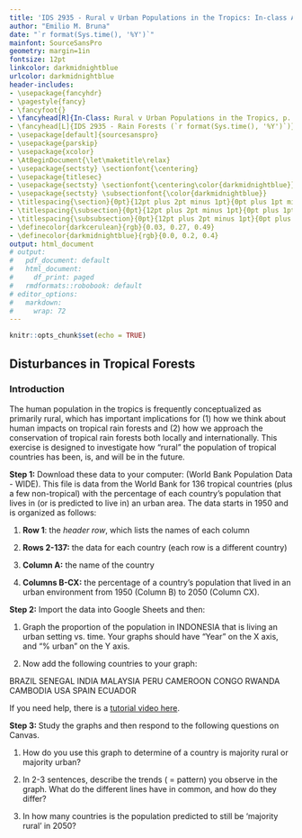 ```yaml
---
title: 'IDS 2935 - Rural v Urban Populations in the Tropics: In-class Activity'
author: "Emilio M. Bruna"
date: "`r format(Sys.time(), '%Y')`"
mainfont: SourceSansPro
geometry: margin=1in
fontsize: 12pt
linkcolor: darkmidnightblue
urlcolor: darkmidnightblue
header-includes:
- \usepackage{fancyhdr}
- \pagestyle{fancy}
- \fancyfoot{}
- \fancyhead[R]{In-Class: Rural v Urban Populations in the Tropics, p. \thepage}
- \fancyhead[L]{IDS 2935 - Rain Forests (`r format(Sys.time(), '%Y')`)}
- \usepackage[default]{sourcesanspro}
- \usepackage{parskip}
- \usepackage{xcolor}
- \AtBeginDocument{\let\maketitle\relax}
- \usepackage{sectsty} \sectionfont{\centering}
- \usepackage{titlesec}
- \usepackage{sectsty} \sectionfont{\centering\color{darkmidnightblue}}
- \usepackage{sectsty} \subsectionfont{\color{darkmidnightblue}}
- \titlespacing{\section}{0pt}{12pt plus 2pt minus 1pt}{0pt plus 1pt minus 1pt}
- \titlespacing{\subsection}{0pt}{12pt plus 2pt minus 1pt}{0pt plus 1pt minus 1pt}
- \titlespacing{\subsubsection}{0pt}{12pt plus 2pt minus 1pt}{0pt plus 1pt minus 1pt}
- \definecolor{darkcerulean}{rgb}{0.03, 0.27, 0.49}
- \definecolor{darkmidnightblue}{rgb}{0.0, 0.2, 0.4}
output: html_document
# output:
#   pdf_document: default
#   html_document:
#     df_print: paged
#   rmdformats::robobook: default
# editor_options: 
#   markdown: 
#     wrap: 72
---
```


```r
knitr::opts_chunk$set(echo = TRUE)
```

## Disturbances in Tropical Forests
\vspace{0.3cm}

### Introduction

The human population in the tropics is frequently conceptualized as primarily rural, which has important implications for (1) how we think about human impacts on tropical rain forests and (2) how we approach the conservation of tropical rain forests both locally and internationally. This exercise is designed to investigate how "rural" the population of tropical countries has been, is, and will be in the future.

**Step 1:** Download these data to your computer: (World Bank Population Data - WIDE). This file is data from the World Bank for 136 tropical countries (plus a few non-tropical) with the percentage of each country's population that lives in (or is predicted to live in) an urban area. The data starts in 1950 and is organized as follows:

1) **Row 1**: the *header row*, which lists the names of each column 

2) **Rows 2-137:** the data for each country (each row is a different country)  

3) **Column A:** the name of the country

4) **Columns B-CX:** the percentage of a country's population that lived in an urban environment from 1950 (Column B) to 2050 (Column CX).

**Step 2:** Import the data into Google Sheets and then:

1) Graph the proportion of the population in INDONESIA that is living an urban setting vs. time. Your graphs should have "Year" on the X axis, and "% urban" on the Y axis. 

2) Now add the following countries to your graph: 

BRAZIL
SENEGAL
INDIA
MALAYSIA
PERU
CAMEROON
CONGO
RWANDA
CAMBODIA
USA
SPAIN
ECUADOR

If you need help, there is a [tutorial video here](https://youtu.be/7lgdlFHUqW4).

**Step 3: ** Study the graphs and then respond to the following questions on Canvas. 

1) How do you use this graph to determine of a country is majority rural or majority urban?

2) In 2-3 sentences, describe the trends ( = pattern) you observe in the graph. What do the different lines have in common, and how do they differ? 

3) In how many countries is the population predicted to still be 'majority rural' in 2050? 




